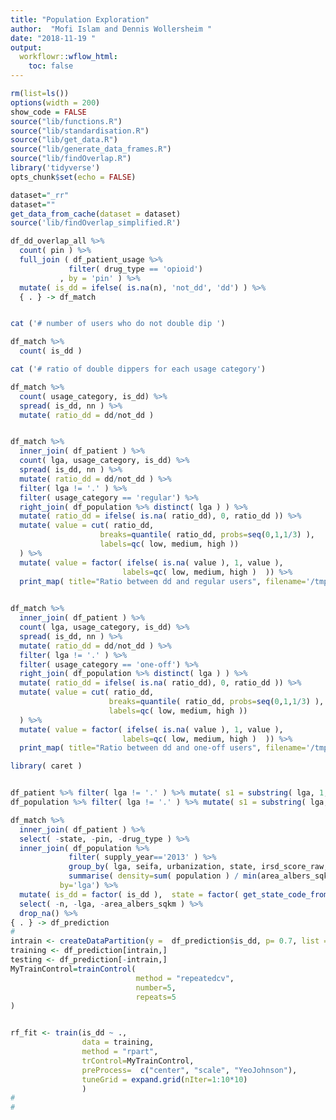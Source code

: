 ```yaml
---
title: "Population Exploration"
author:  "Mofi Islam and Dennis Wollersheim "
date: "2018-11-19 "
output:
  workflowr::wflow_html:
    toc: false
---
```


```r

rm(list=ls())
options(width = 200)
show_code = FALSE
source("lib/functions.R")
source("lib/standardisation.R")
source("lib/get_data.R")
source("lib/generate_data_frames.R")
source("lib/findOverlap.R")
library('tidyverse')
opts_chunk$set(echo = FALSE)

```


```r

dataset="_rr"
dataset=""
get_data_from_cache(dataset = dataset)
source('lib/findOverlap_simplified.R')


```


```r

df_dd_overlap_all %>%
  count( pin ) %>%
  full_join ( df_patient_usage %>% 
             filter( drug_type == 'opioid')
           , by = 'pin' ) %>% 
  mutate( is_dd = ifelse( is.na(n), 'not_dd', 'dd') ) %>%
  { . } -> df_match


cat ('# number of users who do not double dip ')

df_match %>%
  count( is_dd ) 

cat ('# ratio of double dippers for each usage category')

df_match %>% 
  count( usage_category, is_dd) %>% 
  spread( is_dd, nn ) %>%
  mutate( ratio_dd = dd/not_dd )


df_match %>% 
  inner_join( df_patient ) %>%
  count( lga, usage_category, is_dd) %>% 
  spread( is_dd, nn ) %>%
  mutate( ratio_dd = dd/not_dd ) %>%
  filter( lga != '.' ) %>%
  filter( usage_category == 'regular') %>%
  right_join( df_population %>% distinct( lga ) ) %>%
  mutate( ratio_dd = ifelse( is.na( ratio_dd), 0, ratio_dd )) %>%
  mutate( value = cut( ratio_dd, 
                    breaks=quantile( ratio_dd, probs=seq(0,1,1/3) ), 
                    labels=qc( low, medium, high ))
  ) %>%
  mutate( value = factor( ifelse( is.na( value ), 1, value ),
                         labels=qc( low, medium, high )  )) %>%
  print_map( title="Ratio between dd and regular users", filename='/tmp/dd_regular.png', inset_states=c(1,2,4:6 ) ) -> a
  

df_match %>% 
  inner_join( df_patient ) %>%
  count( lga, usage_category, is_dd) %>% 
  spread( is_dd, nn ) %>%
  mutate( ratio_dd = dd/not_dd ) %>%
  filter( lga != '.' ) %>%
  filter( usage_category == 'one-off') %>%
  right_join( df_population %>% distinct( lga ) ) %>%
  mutate( ratio_dd = ifelse( is.na( ratio_dd), 0, ratio_dd )) %>%
  mutate( value = cut( ratio_dd, 
                      breaks=quantile( ratio_dd, probs=seq(0,1,1/3) ), 
                      labels=qc( low, medium, high ))
  ) %>%
  mutate( value = factor( ifelse( is.na( value ), 1, value ),
                         labels=qc( low, medium, high )  )) %>%
  print_map( title="Ratio between dd and one-off users", filename='/tmp/dd_one-off.png', inset_states=c(1,2,4:6 ) ) -> a
```

```r
library( caret )


df_patient %>% filter( lga != '.' ) %>% mutate( s1 = substring( lga, 1,1)) %>% distinct( state, s1 ) %>% arrange( s1 )
df_population %>% filter( lga != '.' ) %>% mutate( s1 = substring( lga, 1,1)) %>% distinct( state, s1 ) %>% arrange( s1 )

df_match %>% 
  inner_join( df_patient ) %>%
  select( -state, -pin, -drug_type ) %>%
  inner_join( df_population %>% 
             filter( supply_year=='2013' ) %>%
             group_by( lga, seifa, urbanization, state, irsd_score_raw, area_albers_sqkm ) %>% 
             summarise( density=sum( population ) / min(area_albers_sqkm)) , 
           by='lga') %>% 
  mutate( is_dd = factor( is_dd ),  state = factor( get_state_code_from_lga( lga) )) %>%
  select( -n, -lga, -area_albers_sqkm ) %>%
  drop_na() %>%
{ . } -> df_prediction
#
intrain <- createDataPartition(y =  df_prediction$is_dd, p= 0.7, list = FALSE)
training <- df_prediction[intrain,]
testing <- df_prediction[-intrain,]
MyTrainControl=trainControl(
                            method = "repeatedcv",
                            number=5,
                            repeats=5
)


rf_fit <- train(is_dd ~ .,
                data = training, 
                method = "rpart",
                trControl=MyTrainControl, 
                preProcess=  c("center", "scale", "YeoJohnson"), 
                tuneGrid = expand.grid(nIter=1:10*10) 
                )
#
#

 

```

